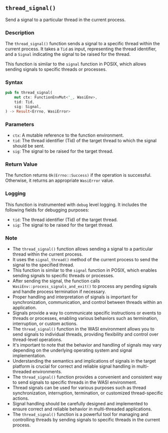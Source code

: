 ## `thread_signal()`

Send a signal to a particular thread in the current process.

### Description

The `thread_signal()` function sends a signal to a specific thread within the current process. It takes a `Tid` as input, representing the thread identifier, and a `Signal` indicating the signal to be raised for the thread.

This function is similar to the `signal` function in POSIX, which allows sending signals to specific threads or processes.

### Syntax

```rust
pub fn thread_signal(
    mut ctx: FunctionEnvMut<'_, WasiEnv>,
    tid: Tid,
    sig: Signal,
) -> Result<Errno, WasiError>
```

### Parameters

- `ctx`: A mutable reference to the function environment.
- `tid`: The thread identifier (Tid) of the target thread to which the signal should be sent.
- `sig`: The signal to be raised for the target thread.

### Return Value

The function returns `Ok(Errno::Success)` if the operation is successful. Otherwise, it returns an appropriate `WasiError` value.

### Logging

This function is instrumented with `debug` level logging. It includes the following fields for debugging purposes:

- `tid`: The thread identifier (Tid) of the target thread.
- `sig`: The signal to be raised for the target thread.

### Note

- The `thread_signal()` function allows sending a signal to a particular thread within the current process.
- It uses the `signal_thread()` method of the current process to send the signal to the specified thread.
- This function is similar to the `signal` function in POSIX, which enables sending signals to specific threads or processes.
- After sending the signal, the function calls `WasiEnv::process_signals_and_exit()` to process any pending signals and handle process termination if necessary.
- Proper handling and interpretation of signals is important for synchronization, communication, and control between threads within an application.
- Signals provide a way to communicate specific instructions or events to threads or processes, enabling various behaviors such as termination, interruption, or custom actions.
- The `thread_signal()` function in the WASI environment allows you to send signals to individual threads, providing flexibility and control over thread-level operations.
- It's important to note that the behavior and handling of signals may vary depending on the underlying operating system and signal implementation.
- Understanding the semantics and implications of signals in the target platform is crucial for correct and reliable signal handling in multi-threaded environments.
- The `thread_signal()` function provides a convenient and consistent way to send signals to specific threads in the WASI environment.
- Thread signals can be used for various purposes such as thread synchronization, interruption, termination, or customized thread-specific actions.
- Signal handling should be carefully designed and implemented to ensure correct and reliable behavior in multi-threaded applications.
- The `thread_signal()` function is a powerful tool for managing and controlling threads by sending signals to specific threads in the current process.
